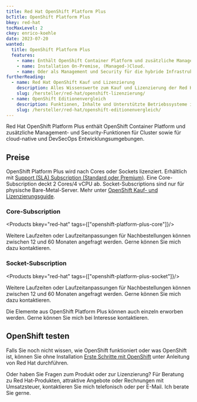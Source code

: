 ```yaml
---
title: Red Hat OpenShift Platform Plus
bcTitle: OpenShift Platform Plus
bkey: red-hat
tocMaxLevel: 2
ckey: enrico-koehle
date: 2023-07-20
wanted:
  title: OpenShift Platform Plus
  features:
    - name: Enthält OpenShift Container Platform und zusätzliche Management- und Security-Funktionen für Cluster sowie für cloud-native und DevSecOps Entwicklungsumgebungen.
    - name: Installation On-Premise, (Managed-)Cloud.
    - name: Oder als Management und Security für die hybride Infrastruktur.
furtherReading:
  - name: Red Hat OpenShift Kauf und Lizenzierung
    description: Alles Wissenswerte zum Kauf und Lizenzierung der Red Hat OpenShift.
    slug: /hersteller/red-hat/openshift-lizenzierung/
  - name: OpenShift Editionenvergleich
    description: Funktionen, Inhalte und Unterstützte Betriebssysteme im Vergleich.
    slug: /hersteller/red-hat/openshift-editionenvergleich/
---
```




<Intro>

Red Hat OpenShift Platform Plus enthält OpenShift Container Platform und zusätzliche Management- und Security-Funktionen für Cluster sowie für cloud-native und DevSecOps Entwicklungsumgebungen.

</Intro>

<TOC />


## Preise

OpenShift Platform Plus wird nach Cores oder Sockets lizenziert. Erhältlich mit [Support (SLA) Subscription (Standard oder Premium)](/hersteller/red-hat/lizenzierung/#vergleich-von-standard-und-premium-support). Eine Core-Subscription deckt 2 Cores/4 vCPU ab. Socket-Subscriptions sind nur für physische Bare-Metal-Server. Mehr unter [OpenShift Kauf- und Lizenzierungsguide](/hersteller/red-hat/openshift-lizenzierung/).

### Core-Subscription

<Products bkey="red-hat" tags={["openshift-platform-plus-core"]}/>

<Info>

Weitere Laufzeiten oder Laufzeitanpassungen für Nachbestellungen können zwischen 12 und 60 Monaten angefragt werden. Gerne können Sie mich dazu kontaktieren.

</Info>

### Socket-Subscription

<Products bkey="red-hat" tags={["openshift-platform-plus-socket"]}/>

<Info>

Weitere Laufzeiten oder Laufzeitanpassungen für Nachbestellungen können zwischen 12 und 60 Monaten angefragt werden. Gerne können Sie mich dazu kontaktieren.

</Info>

<Info>

Die Elemente aus OpenShift Platform Plus können auch einzeln erworben werden. Gerne können Sie mich bei Interesse kontaktieren.

</Info>



## OpenShift testen

<GetInTouch theme="light">

Falls Sie noch nicht wissen, wie OpenShift funktioniert oder was OpenShift ist, können Sie ohne Installation [Erste Schritte mit OpenShift](https://developers.redhat.com/learn) unter Anleitung von Red Hat durchführen.

Oder haben Sie Fragen zum Produkt oder zur Lizenzierung? Für Beratung zu Red Hat-Produkten, attraktive Angebote oder Rechnungen mit Umsatzsteuer, kontaktieren Sie mich telefonisch oder per E-Mail. Ich berate Sie gerne.

</GetInTouch>
